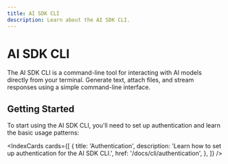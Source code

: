```yaml
---
title: AI SDK CLI
description: Learn about the AI SDK CLI.
---
```


# AI SDK CLI

The AI SDK CLI is a command-line tool for interacting with AI models directly from your terminal. Generate text, attach files, and stream responses using a simple command-line interface.

<Snippet text="npx ai@beta 'Hello, world!'" />

## Getting Started

To start using the AI SDK CLI, you'll need to set up authentication and learn the basic usage patterns:

<IndexCards
  cards={[
    {
      title: 'Authentication',
      description: 'Learn how to set up authentication for the AI SDK CLI.',
      href: '/docs/cli/authentication',
    },
  ]}
/>
